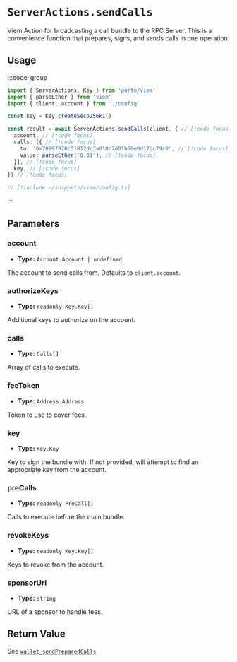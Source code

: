 # `ServerActions.sendCalls`

Viem Action for broadcasting a call bundle to the RPC Server. This is a convenience function that prepares, signs, and sends calls in one operation.

## Usage

:::code-group

```ts twoslash [example.ts]
import { ServerActions, Key } from 'porto/viem'
import { parseEther } from 'viem'
import { client, account } from './config'

const key = Key.createSecp256k1()

const result = await ServerActions.sendCalls(client, { // [!code focus]
  account, // [!code focus]
  calls: [{ // [!code focus]
    to: '0x70997970c51812dc3a010c7d01b50e0d17dc79c8', // [!code focus]
    value: parseEther('0.01'), // [!code focus]
  }], // [!code focus]
  key, // [!code focus]
}) // [!code focus]
```

```ts twoslash [config.ts] filename="config.ts"
// [!include ~/snippets/viem/config.ts]
```

:::

## Parameters

### account

- **Type:** `Account.Account | undefined`

The account to send calls from. Defaults to `client.account`.

### authorizeKeys

- **Type:** `readonly Key.Key[]`

Additional keys to authorize on the account.

### calls

- **Type:** `Calls[]`

Array of calls to execute.

### feeToken

- **Type:** `Address.Address`

Token to use to cover fees.

### key

- **Type:** `Key.Key`

Key to sign the bundle with. If not provided, will attempt to find an appropriate key from the account.

### preCalls

- **Type:** `readonly PreCall[]`

Calls to execute before the main bundle.

### revokeKeys

- **Type:** `readonly Key.Key[]`

Keys to revoke from the account.

### sponsorUrl

- **Type:** `string`

URL of a sponsor to handle fees.

## Return Value

See [`wallet_sendPreparedCalls`](/rpc-server/wallet_sendPreparedCalls#response).
